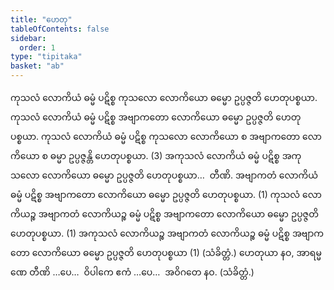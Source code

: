 ```yaml
---
title: "ဟေတု"
tableOfContents: false
sidebar:
  order: 1
type: "tipitaka"
basket: "ab"
---
```



<DynamicBreadcrumb />

<Division number="30">

<Paragraph number="1175">
ကုသလံ လောကိယံ ဓမ္မံ ပဋိစ္စ ကုသလော လောကိယော ဓမ္မော ဥပ္ပဇ္ဇတိ ဟေတုပစ္စယာ. ကုသလံ လောကိယံ ဓမ္မံ ပဋိစ္စ အဗျာကတော လောကိယော ဓမ္မော ဥပ္ပဇ္ဇတိ ဟေတုပစ္စယာ. ကုသလံ လောကိယံ ဓမ္မံ ပဋိစ္စ ကုသလော လောကိယော စ အဗျာကတော လောကိယော စ ဓမ္မာ ဥပ္ပဇ္ဇန္တိ ဟေတုပစ္စယာ. (3)
</Paragraph>

<Paragraph number="1176">
အကုသလံ လောကိယံ ဓမ္မံ ပဋိစ္စ အကုသလော လောကိယော ဓမ္မော ဥပ္ပဇ္ဇတိ ဟေတုပစ္စယာ…  တီဏိ.
</Paragraph>

<Paragraph number="1177">
အဗျာကတံ လောကိယံ ဓမ္မံ ပဋိစ္စ အဗျာကတော လောကိယော ဓမ္မော ဥပ္ပဇ္ဇတိ ဟေတုပစ္စယာ. (1)
</Paragraph>

<Paragraph number="1178">
ကုသလံ လောကိယဉ္စ အဗျာကတံ လောကိယဉ္စ ဓမ္မံ ပဋိစ္စ အဗျာကတော လောကိယော ဓမ္မော ဥပ္ပဇ္ဇတိ ဟေတုပစ္စယာ. (1)
</Paragraph>

<Paragraph number="1179">
အကုသလံ လောကိယဉ္စ အဗျာကတံ လောကိယဉ္စ ဓမ္မံ ပဋိစ္စ အဗျာကတော လောကိယော ဓမ္မော ဥပ္ပဇ္ဇတိ ဟေတုပစ္စယာ (1) (သံခိတ္တံ.)
</Paragraph>

</Division>
<Division number="31">

<Paragraph number="1180">
ဟေတုယာ နဝ, အာရမ္မဏေ တီဏိ …ပေ…  ဝိပါကေ ဧကံ …ပေ…  အဝိဂတေ နဝ. (သံခိတ္တံ.)
</Paragraph>
</Division>